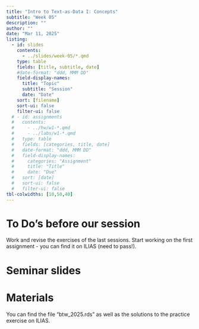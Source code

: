 ```yaml
---
title: "Intro to Text-as-Data I: Concepts"
subtitle: "Week 05"
description: ""
author: ""
date: "Mar 11, 2025"
listing:
  - id: slides
    contents:
      - ../slides/week-05/*.qmd
    type: table
    fields: [title, subtitle, date]
    #date-format: "ddd, MMM DD"
    field-display-names:
      title: "Topic"
      subtitle: "Session"
      date: "Date"
    sort: [filename]
    sort-ui: false
    filter-ui: false
  # - id: assignments
  #   contents:
  #     - ../hw/w1-*.qmd
  #     - ../labs/w1-*.qmd
  #   type: table
  #   fields: [categories, title, date]
  #   date-format: "ddd, MMM DD"
  #   field-display-names:
  #     categories: "Assignment"
  #     title: "Title"
  #     date: "Due"
  #   sort: [date]
  #   sort-ui: false
  #   filter-ui: false
tbl-colwidths: [10,50,40]
---
```


# To Do's before our session

Work and revise the exercises of the last sessions. Start working on the first assignment - you can find it on ILIAS (need to pass!).

# Seminar slides

::: {#slides}
:::

# Materials

You can find the file "btw_2025.rds" as well as the solutions to the practice exercise on ILIAS. 
